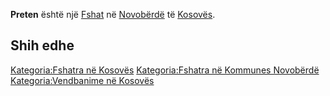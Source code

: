 {{Fshat në Kosovës
 | Emri                = Preten
| srp_N_name = Preten
| srp_N_FULL_NAME_RO = Preten
| srp_N_FULL_NAME_ND_RO = Preten
| srp_N_SORT_NAME_RG = PRETEN
| srp_N_FULL_NAME_RG = Preten
| srp_N_FULL_NAME_ND_RG = Preten

 | Emri (Rasa dhanore) = 
 | Figura              = 
 | Shteti              = Kosovo
 | Komuna              = Novobërdë
 | Kodi postar         = 
 | Sipërfaqja          = 

 | Popullsia           = 

 | Regj. i popullsisë  = 
 | Dend. e popullsisë  = 
 | Faqja zyrtare       = 
 <!--- Koordinatat ----> 
 | Gjerësia            = 42.955
 | Gjatësia            = 20.914167
 | Lartësia            = 
}}
'''Preten''' është një [[Fshat]] në [[Novobërdë]] të [[Kosovës]].

<!-- == Gjeografia == -->
<!-- == Historia == -->
<!-- == Demografia == -->
== Shih edhe ==
{{Komuna Novobërdë}}
{{Kosovo-Administrata-Cung}}

[[Kategoria:Fshatra në Kosovës]]
[[Kategoria:Fshatra në Kommunes Novobërdë]]
[[Kategoria:Vendbanime në Kosovës]]